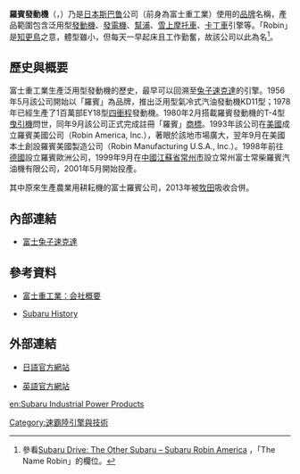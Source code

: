 '''羅賓發動機'''（{{lang-ja|ロビンエンジン}}，{{lang-en|Robin Engine}}）乃是[[日本|日本]][[斯巴鲁|斯巴鲁]]公司（前身為富士重工業）使用的[[品牌|品牌]]名稱，產品範圍包含泛用型[[發動機|發動機]]、[[發電機|發電機]]、[[泵|幫浦]]、[[雪上摩托車|雪上摩托車]]、[[卡丁車|卡丁車]]引擎等。「Robin」是[[歐亞鴝|知更鳥]]之意，體型雖小，但每天一早起床且工作勤奮，故該公司以此為名<ref>參看{{en}}[http://drive.subaru.com/Robin.aspx?page=2 Subaru Drive: The Other Subaru – Subaru Robin America] {{webarchive|url=https://web.archive.org/web/20140419014538/http://drive.subaru.com/Robin.aspx?page=2 |date=2014-04-19 }}，「The Name Robin」的欄位。</ref>。

== 歷史與概要 ==
富士重工業生產泛用型發動機的歷史，最早可以回溯至[[富士兔子速克達|兔子速克達]]的引擎。1956年5月該公司開始以「羅賓」為品牌，推出泛用型氣冷式汽油發動機KD11型；1978年已經生產了1百萬部EY18型[[四冲程循环|四衝程]]發動機。1980年2月搭載羅賓發動機的T-4型[[拖拉机|曳引機]]問世，同年9月該公司正式完成註冊「羅賓」[[商標|商標]]。1993年該公司在[[美國|美國]]成立羅賓美國公司（{{en}}Robin America, Inc.），著眼於該地市場廣大，翌年9月在美國本土創設羅賓美國製造公司（{{en}}Robin Manufacturing U.S.A., Inc.）。1998年前往[[德國|德國]]設立羅賓歐洲公司，1999年9月在[[中國|中國]][[江蘇省|江蘇省]][[常州市|常州市]]設立常州富士常柴羅賓汽油機有限公司，2001年5月開始投產。

其中原來生產農業用耕耘機的富士羅賓公司，2013年被[[牧田|牧田]]吸收合併。

== 內部連結 ==
* [[富士兔子速克達|富士兔子速克達]]

== 參考資料 ==
* {{ja}}[http://www.subarupower-global.com/jp/company 富士重工業：会社概要]
* {{en}}[http://www.fhi.co.jp/english/ir/report/pdf/fact/2013/fact2013_07.pdf Subaru History]
{{reflist}}

== 外部連結 ==
* {{ja}}[http://www.subarupower-global.com/jp 日語官方網站]
* {{en}}[http://robinamerica.com/ 英語官方網站]

[[Category:速霸陸引擎與技術|Category:速霸陸引擎與技術]]

[[en:Subaru_Industrial_Power_Products|en:Subaru Industrial Power Products]]